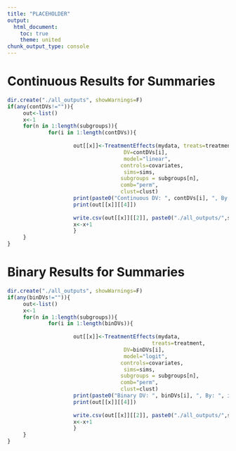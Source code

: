 ```yaml
---
title: "PLACEHOLDER"
output:
  html_document:
    toc: true
    theme: united
chunk_output_type: console
---
```

# Continuous Results for Summaries

```r
dir.create("./all_outputs", showWarnings=F)
if(any(contDVs!="")){
     out<-list()
     x<-1
     for(n in 1:length(subgroups)){
             for(i in 1:length(contDVs)){
                     
                     out[[x]]<-TreatmentEffects(mydata, treats=treatment, 
                                     DV=contDVs[i], 
                                     model="linear",
                                    controls=covariates,
                                     sims=sims,
                                    subgroups = subgroups[n],
                                    comb="perm",
                                    clust=clust)
                     print(paste0("Continuous DV: ", contDVs[i], ", By: ", ifelse(subgroups[n]=="", "Full Sample", subgroups[n])))
                     print(out[[x]][[4]])
     
                     write.csv(out[[x]][[2]], paste0("./all_outputs/",subgroups[n], "_", contDVs[i], ".csv"))
                     x<-x+1
                     }
     }
} 
```

# Binary Results for Summaries

```r
dir.create("./all_outputs", showWarnings=F)
if(any(binDVs!="")){
     out<-list()
     x<-1
     for(n in 1:length(subgroups)){
             for(i in 1:length(binDVs)){
     
                     out[[x]]<-TreatmentEffects(mydata,
                                              treats=treatment,
                                     DV=binDVs[i],
                                     model="logit",
                                    controls=covariates,
                                     sims=sims,
                                    subgroups = subgroups[n],
                                    comb="perm",
                                    clust=clust)
                     print(paste0("Binary DV: ", binDVs[i], ", By: ", ifelse(subgroups[n]=="", "Full Sample", subgroups[n])))
                     print(out[[x]][[4]])
     
                     write.csv(out[[x]][[2]], paste0("./all_outputs/",subgroups[n], "_", binDVs[i], ".csv"))
                     x<-x+1
                     }
     }
}

```




















